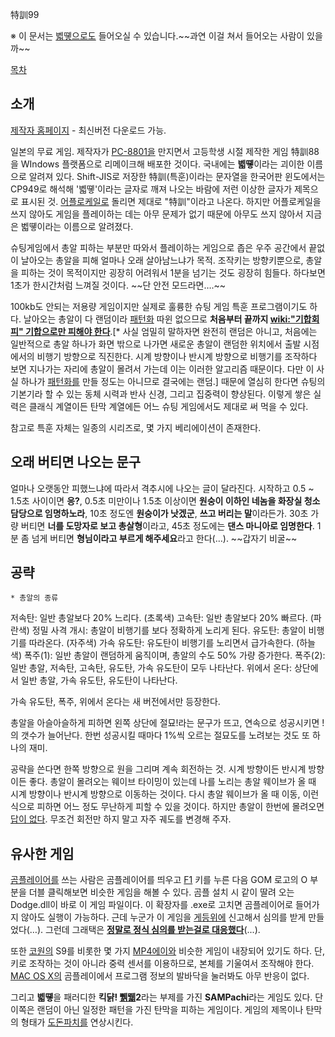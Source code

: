 特訓99

※ 이 문서는 [[벫똏]]으로도 들어오실 수 있습니다.~~과연 이걸 쳐서 들어오는 사람이 있을까~~

[[목차]]

== 소개 ==
[http://homepage1.nifty.com/bee/tk/ 제작자 홈페이지] - 최신버전 다운로드 가능.

일본의 무료 게임. 제작자가 [[PC-8801]]을 만지면서 고등학생 시절 제작한 게임 特訓88을 WIndows 플랫폼으로 리메이크해 배포한 것이다. 국내에는 '''벫똏'''이라는 괴이한 이름으로 알려져 있다. Shift-JIS로 저장한 特訓(특훈)이라는 문자열을 한국어판 윈도에서는 CP949로 해석해 '벫똏'이라는 글자로 깨져 나오는 바람에 저런 이상한 글자가 제목으로 표시된 것. [[어플로케일]]로 돌리면 제대로 "特訓"이라고 나온다. 하지만 어플로케일을 쓰지 않아도 게임을 플레이하는 데는 아무 문제가 없기 때문에 아무도 쓰지 않아서 지금은 벫똏이라는 이름으로 알려졌다.

슈팅게임에서 총알 피하는 부분만 따와서 플레이하는 게임으로 좁은 우주 공간에서 끝없이 날아오는 총알을 피해 얼마나 오래 살아남느냐가 목적. 조작키는 방향키뿐으로, 총알을 피하는 것이 목적이지만 굉장히 어려워서 1분을 넘기는 것도 굉장히 힘들다. 하다보면 1초가 한시간처럼 느껴질 것이다. ~~단 안전 모드라면….~~

100kb도 안되는 저용량 게임이지만 실제로 훌륭한 슈팅 게임 특훈 프로그램이기도 하다. 날아오는 총알이 다 랜덤이라 [[패턴화]] 따윈 없으므로 '''처음부터 끝까지 [[wiki:"기합회피" 기합으로만 피해야 한다]]'''.[* 사실 엄밀히 말하자면 완전히 랜덤은 아니고, 처음에는 일반적으로 총알 하나가 화면 밖으로 나가면 새로운 총알이 랜덤한 위치에서 출발 시점에서의 비행기 방향으로 직진한다. 시계 방향이나 반시계 방향으로 비행기를 조작하다 보면 지나가는 자리에 총알이 몰려서 가는데 이는 이러한 알고리즘 때문이다. 다만 이 사실 하나가 [[패턴화]]를 만들 정도는 아니므로 결국에는 랜덤.] 때문에 열심히 한다면 슈팅의 기본기라 할 수 있는 동체 시력과 반사 신경, 그리고 집중력이 향상된다. 이렇게 쌓은 실력은 클래식 계열이든 탄막 계열에든 어느 슈팅 게임에서도 제대로 써 먹을 수 있다.

참고로 특훈 자체는 일종의 시리즈로, 몇 가지 베리에이션이 존재한다.

== 오래 버티면 나오는 문구 ==
얼마나 오랫동안 피했느냐에 따라서 격추시에 나오는 글이 달라진다. 시작하고 0.5 ~ 1.5초 사이이면 '''응?''', 0.5초 미만이나 1.5초 이상이면 '''원숭이 이하인 네놈을 화장실 청소 담당으로 임명하노라''', 10초 정도엔 '''원숭이가 낫겠군''', '''쓰고 버리는 말'''이라든가. 30초 가량 버티면 '''너를 도망자로 보고 총살형'''이라고, 45초 정도에는 '''댄스 마니아로 임명한다'''. 1분 좀 넘게 버티면 '''형님이라고 부르게 해주세요'''라고 한다(…). ~~갑자기 비굴~~

== 공략 ==
 * 총알의 종류
저속탄: 일반 총알보다 20% 느리다. (초록색)
고속탄: 일반 총알보다 20% 빠르다. (파란색)
정밀 사격 개시: 총알이 비행기를 보다 정확하게 노리게 된다.
유도탄: 총알이 비행기를 따라온다. (자주색)
가속 유도탄: 유도탄이 비행기를 노리면서 급가속한다. (하늘색)
폭주(1): 일반 총알이 랜덤하게 움직이며, 총알의 수도 50% 가량 증가한다.
폭주(2): 일반 총알, 저속탄, 고속탄, 유도탄, 가속 유도탄이 모두 나타난다.
위에서 온다: 상단에서 일반 총알, 가속 유도탄, 유도탄이 나타난다.

가속 유도탄, 폭주, 위에서 온다는 새 버전에서만 등장한다.

총알을 아슬아슬하게 피하면 왼쪽 상단에 절묘!라는 문구가 뜨고, 연속으로 성공시키면 !의 갯수가 늘어난다. 한번 성공시킬 때마다 1%씩 오르는 절묘도를 노려보는 것도 또 하나의 재미.

공략을 쓴다면 한쪽 방향으로 원을 그리며 계속 회전하는 것. 시계 방향이든 반시계 방향이든 좋다. 총알이 몰려오는 웨이브 타이밍이 있는데 나를 노리는 총알 웨이브가 올 때 시계 방향이나 반시계 방향으로 이동하는 것이다. 다시 총알 웨이브가 올 때 이동, 이런 식으로 피하면 어느 정도 무난하게 피할 수 있을 것이다. 하지만 총알이 한번에 몰려오면 [[답이 없다]]. 무조건 회전만 하지 말고 자주 궤도를 변경해 주자.

== 유사한 게임 ==
[[곰플레이어]]를 쓰는 사람은 곰플레이어를 띄우고 [[F1]] 키를 누른 다음 GOM 로고의 O 부분을 더블 클릭해보면 비슷한 게임을 해볼 수 있다. 곰플 설치 시 같이 딸려 오는 Dodge.dll이 바로 이 게임 파일이다. 이 확장자를 .exe로 고치면 곰플레이어로 들어가지 않아도 실행이 가능하다. 근데 누군가 이 게임을 [[게등위]]에 신고해서 심의를 받게 만들었다(…). 그런데 그래택은 '''[[대인배|정말로 정식 심의를 받는걸로 대응했다]]'''(...).

또한 [[코원]]의 S9를 비롯한 몇 가지 [[MP4]]에이와 비슷한 게임이 내장되어 있기도 하다. 단, 키로 조작하는 것이 아니라 중력 센서를 이용하므로, 본체를 기울여서 조작해야 한다. [[MAC OS X]]의 곰플레이에서 프로그램 정보의 발바닥을 눌러봐도 아무 반응이 없다. 

그리고 '''벫똏'''을 패러디한 '''킥댥! [[쀍]]뛟2'''라는 부제를 가진 '''SAMPachi'''라는 게임도 있다. 단 이쪽은 랜덤이 아닌 일정한 패턴을 가진 탄막을 피하는 게임이다. 게임의 제목이나 탄막의 형태가 [[도돈파치]]를 연상시킨다.

